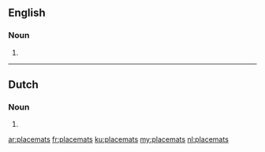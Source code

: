 ==English==

===Noun===
{{head|en}}

# {{plural of|placemat}}

----

==Dutch==

===Noun===
{{head|nl}}
# {{nl-noun form of|pl|placemat}}

[[ar:placemats]]
[[fr:placemats]]
[[ku:placemats]]
[[my:placemats]]
[[nl:placemats]]